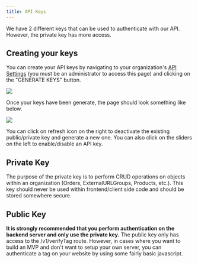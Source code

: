 ```yaml
---
title: API Keys
---
```


We have 2 different keys that can be used to authenticate with our API.
However, the private key has more access.

## Creating your keys
You can create your API keys by navigating to your organization's [API Settings](https://etrnl.app/settings/organization/api)
(you must be an administrator to access this page) and clicking on the "GENERATE KEYS" button.

<img src="/images/api-keys/generate-keys-btn.png"/>

Once your keys have been generate, the page should look something like below.

<img src="/images/api-keys/api-settings.png"/>

You can click on refresh icon on the right to deactivate the existing public/private key and generate a new one.
You can also click on the sliders on the left to enable/disable an API key.

## Private Key
The purpose of the private key is to perform CRUD operations on objects within an organization (Orders, ExternalURLGroups, Products, etc.).
This key should never be used within frontend/client side code and should be stored somewhere secure.

## Public Key
<Warning>**It is strongly recommended that you perform authentication on the backend server and only use the private key.**</Warning>
The public key only has access to the /v1/verifyTag route.
However, in cases where you want to build an MVP and don't want to setup your own server, you can authenticate a tag on your website
by using some fairly basic javascript.